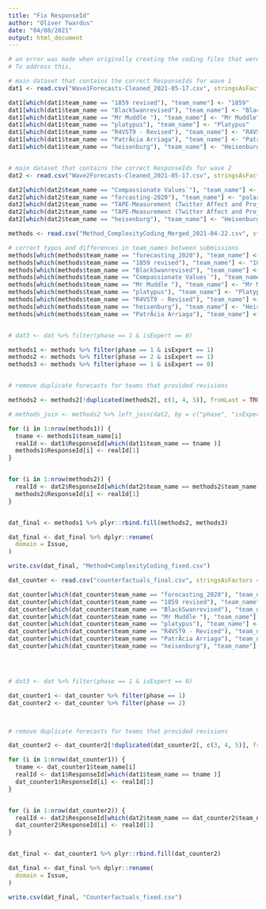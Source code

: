 ```yaml
---
title: "Fix ResponseId"
author: "Oliver Twardus"
date: "04/08/2021"
output: html_document
---
```


```r

# an error was made when originally creating the coding files that were sent to coders. Although the correct information/submissions were matched by team name, the ResponseIds were inconsistent.
# To address this, 

```

```r

# main dataset that contains the correct ResponseIds for wave 1
dat1 <- read.csv("Wave1Forecasts-Cleaned_2021-05-17.csv", stringsAsFactors = FALSE)

dat1[which(dat1$team_name == "1859 revised"), "team_name"] <- "1859"
dat1[which(dat1$team_name == "BlackSwanrevised"), "team_name"] <- "BlackSwan"
dat1[which(dat1$team_name == "Mr Muddle "), "team_name"] <- "Mr Muddle"
dat1[which(dat1$team_name == "platypus"), "team_name"] <- "Platypus"
dat1[which(dat1$team_name == "R4VST9 - Revised"), "team_name"] <- "R4VST9"
dat1[which(dat1$team_name == "PatrÃ­cia Arriaga"), "team_name"] <- "Patricia Arriaga"
dat1[which(dat1$team_name == "heisenburg"), "team_name"] <- "Heisenburg"


# main dataset that contains the correct ResponseIds for wave 2
dat2 <- read.csv("Wave2Forecasts-Cleaned_2021-05-17.csv", stringsAsFactors = FALSE)

dat2[which(dat2$team_name == "Compassionate Values`"), "team_name"] <- "Compassionate Values"
dat2[which(dat2$team_name == "forcasting-2020"), "team_name"] <- "polarization-2020CO"
dat2[which(dat2$team_name == "TAPE-Measurement (Twitter Affect and Project-implicit Empirical-Measurement)"), "team_name"] <- "TAPE-Measurement"
dat2[which(dat2$team_name == "TAPE-Measurement (Twitter Affect and Project-Implicit Empirical Measurement)"), "team_name"] <- "TAPE-Measurement"
dat2[which(dat2$team_name == "heisenburg"), "team_name"] <- "Heisenburg"

```


```r




methods <- read.csv("Method_ComplexityCoding_Merged_2021-04-22.csv", stringsAsFactors = FALSE)

# correct typos and differences in team_names between submissions
methods[which(methods$team_name == "forecasting_2020"), "team_name"] <- "polarization-2020CO"
methods[which(methods$team_name == "1859 revised"), "team_name"] <- "1859"
methods[which(methods$team_name == "BlackSwanrevised"), "team_name"] <- "BlackSwan"
methods[which(methods$team_name == "Compassionate Values`"), "team_name"] <- "Compassionate Values"
methods[which(methods$team_name == "Mr Muddle "), "team_name"] <- "Mr Muddle"
methods[which(methods$team_name == "platypus"), "team_name"] <- "Platypus"
methods[which(methods$team_name == "R4VST9 - Revised"), "team_name"] <- "R4VST9"
methods[which(methods$team_name == "heisenburg"), "team_name"] <- "Heisenburg"
methods[which(methods$team_name == "PatrÃ­cia Arriaga"), "team_name"] <- "Patricia Arriaga"


# dat3 <- dat %>% filter(phase == 1 & isExpert == 0)

methods1 <- methods %>% filter(phase == 1 & isExpert == 1)
methods2 <- methods %>% filter(phase == 2 & isExpert == 1)
methods3 <- methods %>% filter(phase == 1 & isExpert == 0)


# remove duplicate forecasts for teams that provided revisions

methods2 <- methods2[!duplicated(methods2[, c(1, 4, 5)], fromLast = TRUE),]

```

```r
# methods_join <- methods2 %>% left_join(dat2, by = c("phase", "isExpert","Issue" = "domain", "team_name"))

for (i in 1:nrow(methods1)) {
  tname <- methods1$team_name[i]
  realId <- dat1$ResponseId[which(dat1$team_name == tname )]
  methods1$ResponseId[i] <- realId[1]
}


for (i in 1:nrow(methods2)) {
  realId <- dat2$ResponseId[which(dat2$team_name == methods2$team_name[i])]
  methods2$ResponseId[i] <- realId[1]
}


dat_final <- methods1 %>% plyr::rbind.fill(methods2, methods3)

dat_final <- dat_final %>% dplyr::rename(
  domain = Issue,
)

write.csv(dat_final, "Method+ComplexityCoding_fixed.csv")

```

```r

dat_counter <- read.csv("counterfactuals_final.csv", stringsAsFactors = FALSE)

dat_counter[which(dat_counter$team_name == "forecasting_2020"), "team_name"] <- "polarization-2020CO"
dat_counter[which(dat_counter$team_name == "1859 revised"), "team_name"] <- "1859"
dat_counter[which(dat_counter$team_name == "BlackSwanrevised"), "team_name"] <- "BlackSwan"
dat_counter[which(dat_counter$team_name == "Mr Muddle "), "team_name"] <- "Mr Muddle"
dat_counter[which(dat_counter$team_name == "platypus"), "team_name"] <- "Platypus"
dat_counter[which(dat_counter$team_name == "R4VST9 - Revised"), "team_name"] <- "R4VST9"
dat_counter[which(dat_counter$team_name == "PatrÃ­cia Arriaga"), "team_name"] <- "Patricia Arriaga"
dat_counter[which(dat_counter$team_name == "heisenburg"), "team_name"] <- "Heisenburg"




# dat3 <- dat %>% filter(phase == 1 & isExpert == 0)

dat_counter1 <- dat_counter %>% filter(phase == 1)
dat_counter2 <- dat_counter %>% filter(phase == 2)



# remove duplicate forecasts for teams that provided revisions

dat_counter2 <- dat_counter2[!duplicated(dat_counter2[, c(3, 4, 5)], fromLast = TRUE),]
```

```r

for (i in 1:nrow(dat_counter1)) {
  tname <- dat_counter1$team_name[i]
  realId <- dat1$ResponseId[which(dat1$team_name == tname )]
  dat_counter1$ResponseId[i] <- realId[1]
}


for (i in 1:nrow(dat_counter2)) {
  realId <- dat2$ResponseId[which(dat2$team_name == dat_counter2$team_name[i])]
  dat_counter2$ResponseId[i] <- realId[1]
}


dat_final <- dat_counter1 %>% plyr::rbind.fill(dat_counter2)

dat_final <- dat_final %>% dplyr::rename(
  domain = Issue,
)

write.csv(dat_final, "Counterfactuals_fixed.csv")

```

